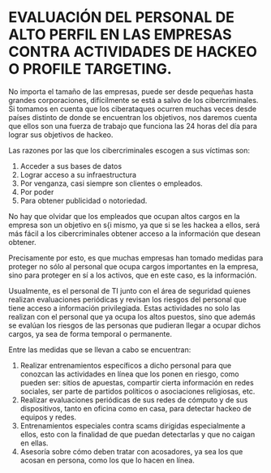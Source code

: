 # EVALUACIÓN DEL PERSONAL DE ALTO PERFIL EN LAS EMPRESAS CONTRA ACTIVIDADES DE HACKEO O PROFILE TARGETING.

No importa el tamaño de las empresas, puede ser desde pequeñas hasta grandes corporaciones, difícilmente se está a salvo de los cibercriminales. Si tomamos en cuenta que los ciberataques ocurren muchas veces desde países distinto de donde se encuentran los objetivos, nos daremos  cuenta que ellos son una fuerza de trabajo que funciona las 24 horas del día para lograr sus objetivos de hackeo.

Las razones por las que los cibercriminales escogen a sus víctimas son:

1.	Acceder a sus bases de datos
2.	Lograr acceso a su infraestructura
3.	Por venganza, casi siempre son clientes o empleados.
4.	Por poder
5.	Para obtener publicidad o notoriedad.

No hay que olvidar que los empleados que ocupan altos cargos en la empresa son un objetivo en s{i mismo, ya que si se les hackea a ellos, será más fácil a los cibercriminales obtener acceso a la información que desean obtener.

Precisamente por esto, es que muchas empresas han tomado medidas para proteger no sólo al personal que ocupa cargos importantes en la empresa, sino para proteger en sí a los activos, que en este caso, es la información.

Usualmente, es el personal de TI junto con el área de seguridad quienes realizan evaluaciones periódicas y revisan los riesgos del personal que tiene acceso a información privilegiada. Estas actividades no solo las realizan con el personal que ya ocupa los altos puestos, sino que además se evalúan los riesgos de las personas que pudieran llegar a ocupar dichos cargos, ya sea de forma temporal o permanente.

Entre las medidas que se llevan a cabo se encuentran:

1.	Realizar entrenamientos específicos a dicho personal para que conozcan las actividades en línea que los ponen en riesgo, como pueden ser: sitios de apuestas, compartir cierta información en redes sociales, ser parte de partidos políticos o asociaciones religiosas, etc.
2.	Realizar evaluaciones periódicas de sus redes de cómputo y de sus dispositivos, tanto en oficina como en casa, para detectar hackeo de equipos y redes.
3.	Entrenamientos especiales contra scams dirigidas especialmente a ellos, esto con la finalidad de que puedan detectarlas y que no caigan en ellas.
4.	Asesoría sobre cómo deben tratar con acosadores, ya sea los que acosan en persona, como los que lo hacen en línea.
